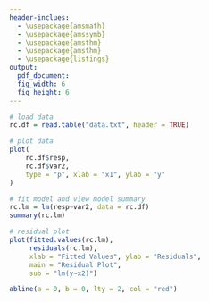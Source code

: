 ```yaml
---
header-inclues:
  - \usepackage{amsmath}
  - \usepackage{amssymb}
  - \usepackage{amsthm}  
  - \usepackage{amsthm}  
  - \usepackage{listings}
output: 
  pdf_document:
  fig_width: 6
  fig_height: 6
---
```


```r
# load data
rc.df = read.table("data.txt", header = TRUE)
```

```r
# plot data
plot(
    rc.df$resp, 
    rc.df$var2, 
    type = "p", xlab = "x1", ylab = "y"
)
```

```r
# fit model and view model summary
rc.lm = lm(resp~var2, data = rc.df)
summary(rc.lm)
```


```r
# residual plot
plot(fitted.values(rc.lm),
     residuals(rc.lm),
     xlab = "Fitted Values", ylab = "Residuals",
     main = "Residual Plot",
     sub = "lm(y~x2)")

abline(a = 0, b = 0, lty = 2, col = "red")
```

